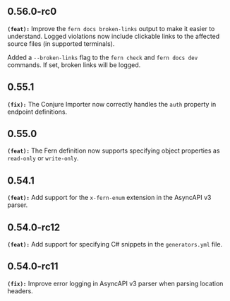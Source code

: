 ## 0.56.0-rc0
**`(feat):`** Improve the `fern docs broken-links` output to make it easier to
understand. Logged violations now include clickable links to the
affected source files (in supported terminals).

Added a `--broken-links` flag to the `fern check` and `fern docs dev`
commands. If set, broken links will be logged.


## 0.55.1
**`(fix):`** The Conjure Importer now correctly handles the `auth` property in endpoint definitions.

## 0.55.0
**`(feat):`** The Fern definition now supports specifying object properties as `read-only` or `write-only`.

## 0.54.1
**`(feat):`** Add support for the `x-fern-enum` extension in the AsyncAPI v3 parser.

## 0.54.0-rc12
**`(feat):`** Add support for specifying C# snippets in the `generators.yml` file.

## 0.54.0-rc11
**`(fix):`** Improve error logging in AsyncAPI v3 parser when parsing location headers.

